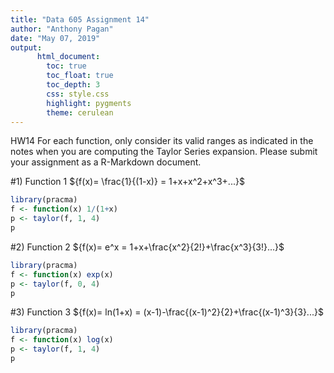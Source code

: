 ```yaml
---
title: "Data 605 Assignment 14"
author: "Anthony Pagan"
date: "May 07, 2019"
output: 
      html_document:
        toc: true
        toc_float: true
        toc_depth: 3
        css: style.css
        highlight: pygments
        theme: cerulean
---
```


HW14
For each function, only consider its valid ranges as indicated in the notes when you are computing the Taylor Series expansion. Please submit your assignment as a R-Markdown document.

#1) Function 1 
${f(x)= \frac{1}{(1-x)} = 1+x+x^2+x^3+...}$ 
 
```r
library(pracma)
f <- function(x) 1/(1+x)
p <- taylor(f, 1, 4)
p
```

 
#2) Function 2
${f(x)= e^x = 1+x+\frac{x^2}{2!}+\frac{x^3}{3!}...}$

```r
library(pracma)
f <- function(x) exp(x)
p <- taylor(f, 0, 4)
p
```

#3) Function 3
${f(x)= ln(1+x) = (x-1)-\frac{(x-1)^2}{2}+\frac{(x-1)^3}{3}...}$
 
```r
library(pracma)
f <- function(x) log(x)
p <- taylor(f, 1, 4)
p
```
